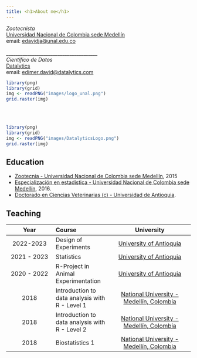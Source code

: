 ```yaml
---
title: <h1>About me</h1>
---
```


::: row
::: col-md-5
*Zootecnista*\
[Universidad Nacional de Colombia sede Medellín](http://medellin.unal.edu.co/)\
email: [edavidja\@unal.edu.co](mailto:edavidja@unal.edu.co){.email}\
<br> \_\_\_\_\_\_\_\_\_\_\_\_\_\_\_\_\_\_\_\_\_\_\_\_\_\_\_\_\_\_\_\_\_\_\_\_\_\_\_\
*Científico de Datos*\
[Datalytics](https://www.datalytics.com/)\
email: [edimer.david\@datalytics.com](mailto:edimer.david@datalytics.com){.email}
:::

::: col-md-4
```r
library(png)
library(grid)
img <- readPNG("images/logo_unal.png")
grid.raster(img)
```

<br> <br>

```r
library(png)
library(grid)
img <- readPNG("images/DatalyticsLogo.png")
grid.raster(img)
```
:::
:::

## Education

-   [Zootecnia - Universidad Nacional de Colombia sede Medellín](https://cienciasagrarias.medellin.unal.edu.co/index.php/zootecnia), 2015
-   [Especialización en estadística - Universidad Nacional de Colombia sede Medellín](http://ciencias.medellin.unal.edu.co/escuelas/estadistica/component/progracad/?snies=134), 2016.
-   [Doctorado en Ciencias Veterinarias (c) - Universidad de Antioquia](https://www.udea.edu.co/wps/portal/udea/web/inicio/unidades-academicas/ciencias-agrarias/programas-academicos/posgrados/doctorado-ciencias-veterinarias).

## Teaching

|    Year     | Course                                         |                                                                                                                                                                       University                                                                                                                                                                       |
|:----------------:|:---------------------|:------------------------------:|
|    2022-2023     | Design of Experiments                          | [University of Antioquia](http://www.udea.edu.co/wps/portal/udea/web/inicio/!ut/p/z1/hY7LDoIwEEW_hQVbOiCY6q5BXCAKJhixGwOmFkyhpCD8vo0aExMfs5u5554MoihDtMmHiud9JZtc6P1Ap0c88x2buBBhwEsg2zQK3N0aIPbQ_h9AdQxfhoDu0zvyMsDK9rQhSDZp7CeL0HkCPxwholzI4vEuaYoJ5ogqdmaKKeuq9Lns-7abm2DCOI4Wl5ILZp1kbcKnSim7HmXvJGrrDC6eGCJiGDfCwP1f/dz/d5/L2dBISEvZ0FBIS9nQSEh/) |
| 2021 - 2023 | Statistics                                     | [University of Antioquia](http://www.udea.edu.co/wps/portal/udea/web/inicio/!ut/p/z1/hY7LDoIwEEW_hQVbOiCY6q5BXCAKJhixGwOmFkyhpCD8vo0aExMfs5u5554MoihDtMmHiud9JZtc6P1Ap0c88x2buBBhwEsg2zQK3N0aIPbQ_h9AdQxfhoDu0zvyMsDK9rQhSDZp7CeL0HkCPxwholzI4vEuaYoJ5ogqdmaKKeuq9Lns-7abm2DCOI4Wl5ILZp1kbcKnSim7HmXvJGrrDC6eGCJiGDfCwP1f/dz/d5/L2dBISEvZ0FBIS9nQSEh/) |
| 2020 - 2022 | R-Project in Animal Experimentation            | [University of Antioquia](http://www.udea.edu.co/wps/portal/udea/web/inicio/!ut/p/z1/hY7LDoIwEEW_hQVbOiCY6q5BXCAKJhixGwOmFkyhpCD8vo0aExMfs5u5554MoihDtMmHiud9JZtc6P1Ap0c88x2buBBhwEsg2zQK3N0aIPbQ_h9AdQxfhoDu0zvyMsDK9rQhSDZp7CeL0HkCPxwholzI4vEuaYoJ5ogqdmaKKeuq9Lns-7abm2DCOI4Wl5ILZp1kbcKnSim7HmXvJGrrDC6eGCJiGDfCwP1f/dz/d5/L2dBISEvZ0FBIS9nQSEh/) |
|    2018     | Introduction to data analysis with R - Level 1 |                                                                                                                                       [National University - Medellín, Colombia](https://medellin.unal.edu.co/)                                                                                                                                        |
|    2018     | Introduction to data analysis with R - Level 2 |                                                                                                                                       [National University - Medellín, Colombia](https://medellin.unal.edu.co/)                                                                                                                                        |
|    2018     | Biostatistics 1                                |                                                                                                                                       [National University - Medellín, Colombia](https://medellin.unal.edu.co/)                                                                                                                                        |
